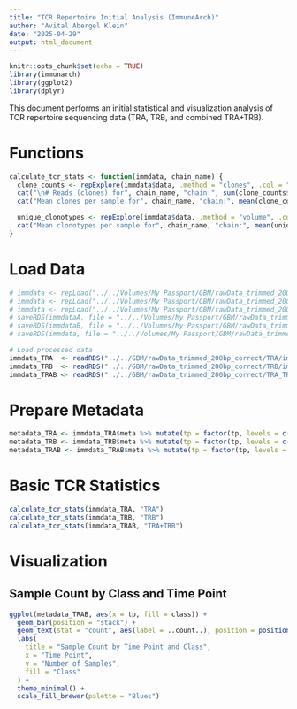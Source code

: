 ```yaml
---
title: "TCR Repertoire Initial Analysis (ImmuneArch)"
author: "Avital Abergel Klein"
date: "2025-04-29"
output: html_document
---
```



```r
knitr::opts_chunk$set(echo = TRUE)
library(immunarch)
library(ggplot2)
library(dplyr)
```


This document performs an initial statistical and visualization analysis of TCR repertoire sequencing data (TRA, TRB, and combined TRA+TRB).

# Functions

```r
calculate_tcr_stats <- function(immdata, chain_name) {
  clone_counts <- repExplore(immdata$data, .method = "clones", .col = "aa", .coding = TRUE)
  cat("\n# Reads (clones) for", chain_name, "chain:", sum(clone_counts$Clones), "\n")
  cat("Mean clones per sample for", chain_name, "chain:", mean(clone_counts$Clones), "\n")

  unique_clonotypes <- repExplore(immdata$data, .method = "volume", .col = "aa", .coding = TRUE)
  cat("Mean clonotypes per sample for", chain_name, "chain:", mean(unique_clonotypes$Volume), "\n")
}
```

# Load Data

```r
# immdata <- repLoad("../../Volumes/My Passport/GBM/rawData_trimmed_200bp_correct/TRA/")
# immdata <- repLoad("../../Volumes/My Passport/GBM/rawData_trimmed_200bp_correct/TRB/")
# immdata <- repLoad("../../Volumes/My Passport/GBM/rawData_trimmed_200bp_correct/TRA_TRB/")
# saveRDS(immdataA, file = "../../Volumes/My Passport/GBM/rawData_trimmed_200bp_correct/TRA/immdata.RDS")
# saveRDS(immdataB, file = "../../Volumes/My Passport/GBM/rawData_trimmed_200bp_correct/TRB/immdata.RDS")
# saveRDS(immdata, file = "../../Volumes/My Passport/GBM/rawData_trimmed_200bp_correct/TRA_TRB/immdata.RDS")

# Load processed data
immdata_TRA  <- readRDS("../../GBM/rawData_trimmed_200bp_correct/TRA/immdata.RDS")
immdata_TRB  <- readRDS("../../GBM/rawData_trimmed_200bp_correct/TRB/immdata.RDS")
immdata_TRAB <- readRDS("../../GBM/rawData_trimmed_200bp_correct/TRA_TRB/immdata.RDS")
```

# Prepare Metadata

```r
metadata_TRA <- immdata_TRA$meta %>% mutate(tp = factor(tp, levels = c("0", "7", "21", "35", "49", "63", "Tumor")))
metadata_TRB <- immdata_TRB$meta %>% mutate(tp = factor(tp, levels = c("0", "7", "21", "35", "49", "63", "Tumor")))
metadata_TRAB <- immdata_TRAB$meta %>% mutate(tp = factor(tp, levels = c("0", "7", "21", "35", "49", "63", "Tumor")))
```

# Basic TCR Statistics

```r
calculate_tcr_stats(immdata_TRA, "TRA")
calculate_tcr_stats(immdata_TRB, "TRB")
calculate_tcr_stats(immdata_TRAB, "TRA+TRB")
```

# Visualization

## Sample Count by Class and Time Point

```r
ggplot(metadata_TRAB, aes(x = tp, fill = class)) +
  geom_bar(position = "stack") +
  geom_text(stat = "count", aes(label = ..count..), position = position_stack(vjust = 0.5)) +
  labs(
    title = "Sample Count by Time Point and Class",
    x = "Time Point",
    y = "Number of Samples",
    fill = "Class"
  ) +
  theme_minimal() +
  scale_fill_brewer(palette = "Blues")
```
